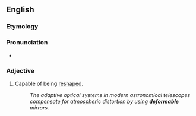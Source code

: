 {{also|déformable}}
==English==

===Etymology===
{{suffix|en|deform|able}}

===Pronunciation===
* {{a|UK}} {{IPA|[dɪˈfɔːməbəɫ]|lang=en}}

===Adjective===
{{en-adj}}

# Capable of being [[reshape]]d.
#: ''The adaptive optical systems in modern astronomical telescopes compensate for atmospheric distortion by using '''deformable''' mirrors.''